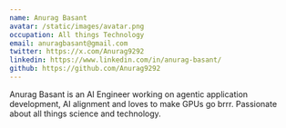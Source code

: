 ```yaml
---
name: Anurag Basant  
avatar: /static/images/avatar.png  
occupation: All things Technology  
email: anuragbasant@gmail.com  
twitter: https://x.com/Anurag9292  
linkedin: https://www.linkedin.com/in/anurag-basant/  
github: https://github.com/Anurag9292  
---
```


Anurag Basant is an AI Engineer working on agentic application development, AI alignment and loves to make GPUs go brrr. Passionate about all things science and technology.